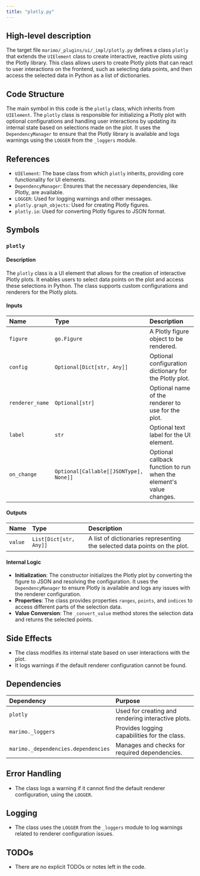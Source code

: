 ```yaml
---
title: "plotly.py"
---
```


## High-level description

The target file `marimo/_plugins/ui/_impl/plotly.py` defines a class `plotly` that extends the `UIElement` class to create interactive, reactive plots using the Plotly library. This class allows users to create Plotly plots that can react to user interactions on the frontend, such as selecting data points, and then access the selected data in Python as a list of dictionaries.

## Code Structure

The main symbol in this code is the `plotly` class, which inherits from `UIElement`. The `plotly` class is responsible for initializing a Plotly plot with optional configurations and handling user interactions by updating its internal state based on selections made on the plot. It uses the `DependencyManager` to ensure that the Plotly library is available and logs warnings using the `LOGGER` from the `_loggers` module.

## References

- `UIElement`: The base class from which `plotly` inherits, providing core functionality for UI elements.
- `DependencyManager`: Ensures that the necessary dependencies, like Plotly, are available.
- `LOGGER`: Used for logging warnings and other messages.
- `plotly.graph_objects`: Used for creating Plotly figures.
- `plotly.io`: Used for converting Plotly figures to JSON format.

## Symbols

### `plotly`
#### Description
The `plotly` class is a UI element that allows for the creation of interactive Plotly plots. It enables users to select data points on the plot and access these selections in Python. The class supports custom configurations and renderers for the Plotly plots.

#### Inputs
| Name          | Type                      | Description                                                                 |
|:--------------|:--------------------------|:----------------------------------------------------------------------------|
| `figure`      | `go.Figure`               | A Plotly figure object to be rendered.                                      |
| `config`      | `Optional[Dict[str, Any]]`| Optional configuration dictionary for the Plotly plot.                      |
| `renderer_name` | `Optional[str]`         | Optional name of the renderer to use for the plot.                          |
| `label`       | `str`                     | Optional text label for the UI element.                                     |
| `on_change`   | `Optional[Callable[[JSONType], None]]` | Optional callback function to run when the element's value changes.         |

#### Outputs
| Name   | Type                      | Description                                                                 |
|:-------|:--------------------------|:----------------------------------------------------------------------------|
| `value`| `List[Dict[str, Any]]`    | A list of dictionaries representing the selected data points on the plot.   |

#### Internal Logic
- **Initialization**: The constructor initializes the Plotly plot by converting the figure to JSON and resolving the configuration. It uses the `DependencyManager` to ensure Plotly is available and logs any issues with the renderer configuration.
- **Properties**: The class provides properties `ranges`, `points`, and `indices` to access different parts of the selection data.
- **Value Conversion**: The `_convert_value` method stores the selection data and returns the selected points.

## Side Effects
- The class modifies its internal state based on user interactions with the plot.
- It logs warnings if the default renderer configuration cannot be found.

## Dependencies

| Dependency | Purpose                                                                 |
|:-----------|:------------------------------------------------------------------------|
| `plotly`   | Used for creating and rendering interactive plots.                      |
| `marimo._loggers` | Provides logging capabilities for the class.                     |
| `marimo._dependencies.dependencies` | Manages and checks for required dependencies.  |

## Error Handling
- The class logs a warning if it cannot find the default renderer configuration, using the `LOGGER`.

## Logging
- The class uses the `LOGGER` from the `_loggers` module to log warnings related to renderer configuration issues.

## TODOs
- There are no explicit TODOs or notes left in the code.